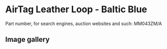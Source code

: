 
# AirTag Leather Loop - Baltic Blue

Part number, for search engines, auction websites and such: MM043ZM/A

## Image gallery

<div style={{ width: "768px" }}>
  <GalleryComponent
    images={[
      {
        original: "/everysource/MM043.webp",
        thumbnail: "/everypreview/MM043.webp",
      }
    ]}
  />
</div>